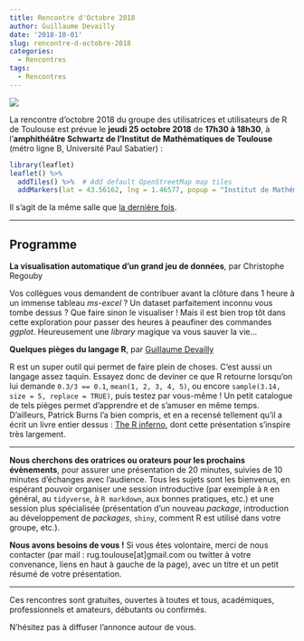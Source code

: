 ```yaml
---
title: Rencontre d'Octobre 2018
author: Guillaume Devailly
date: '2018-10-01'
slug: rencontre-d-octobre-2018
categories:
  - Rencontres
tags:
  - Rencontres
---
```


![](/img/logo.svg)

La rencontre d'octobre 2018 du groupe des utilisatrices et utilisateurs de R de Toulouse est prévue le **jeudi 25 octobre 2018** de **17h30 à 18h30**,
à l'**amphithéâtre Schwartz de l'Institut de Mathématiques de Toulouse** (métro ligne B, Université Paul Sabatier) :

```r
library(leaflet)
leaflet() %>%
  addTiles() %>%  # Add default OpenStreetMap map tiles
  addMarkers(lat = 43.56162, lng = 1.46577, popup = "Institut de Mathématiques de Toulouse")
```

Il s'agit de la même salle que [la dernière fois](https://r-toulouse.netlify.com/evenements/une-premiere-rencontre/). 

---

## Programme

**La visualisation automatique d'un grand jeu de données**, par Christophe Regouby

Vos collègues vous demandent de contribuer avant la clôture dans 1 heure à un immense tableau *ms-excel* ?
Un dataset parfaitement inconnu vous tombe dessus ?
Que faire sinon le visualiser ! 
Mais il est bien trop tôt dans cette exploration pour passer des heures à peaufiner des commandes *ggplot*.
Heureusement une *library* magique va vous sauver la vie...

**Quelques pièges du langage R**, par [Guillaume Devailly](https://twitter.com/G_Devailly)

R est un super outil qui permet de faire plein de choses. C'est aussi un langage assez taquin.
Essayez donc de deviner ce que R retourne lorsqu'on lui demande 
`0.3/3 == 0.1`, `mean(1, 2, 3, 4, 5)`, ou encore `sample(3.14, size = 5, replace = TRUE)`, puis testez par vous-même !
Un petit catalogue de tels pièges permet d'apprendre et de s'amuser en même temps.  D'ailleurs, Patrick Burns l'a bien compris,
et en a recensé tellement qu'il a écrit un livre entier dessus : [The R inferno](https://www.burns-stat.com/documents/books/the-r-inferno/),
dont cette présentation s'inspire très largement.

---

**Nous cherchons des oratrices ou orateurs pour les prochains évènements**, pour assurer une présentation de 20 minutes, suivies de 10 minutes d'échanges avec l'audience.
Tous les sujets sont les bienvenus, en espérant pouvoir organiser une session introductive (par exemple à `R` en général, au `tidyverse`, à `R markdown`, aux bonnes pratiques, etc.) et une session plus spécialisée (présentation d'un nouveau *package*, introduction au développement de *packages*, `shiny`, comment R est utilisé dans votre groupe, etc.).

**Nous avons besoins de vous !** Si vous êtes volontaire, merci de nous contacter (par mail : rug.toulouse[at]gmail.com ou twitter à votre convenance, liens en haut à gauche de la page), avec un titre et un petit résumé de votre présentation.

---

Ces rencontres sont gratuites, ouvertes à toutes et tous, académiques, professionnels et amateurs, débutants ou confirmés.

N'hésitez pas à diffuser l'annonce autour de vous.
